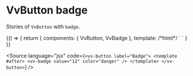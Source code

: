 
<Meta title="Components/Button/badge" />

# VvButton badge

Stories of `VvButton` with `badge`.

<Canvas>
	<Story name="badge">
		{() => {
			return {
				components: { VvButton, VvBadge },
				template:
					/*html*/
					`<vv-button label="Badge">
						<template #after>
							<vv-badge value="12" color="danger" />
						</template>
					</vv-button>`
			}
		}}
	</Story>
</Canvas>

<Source
	language="jsx"
	code={`<vv-button label="Badge">
	<template #after>
		<vv-badge value="12" color="danger" />
	</template>
</vv-button>`}
/>
